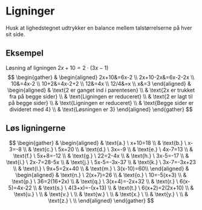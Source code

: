 # Ligninger
Husk at lighedstegnet udtrykker en balance mellem talstørrelserne på hver sit side.

## Eksempel
Løsning af ligningen $2x+10=2\cdot(3x-1)$
$$
\begin{gather}
&
\begin{aligned}
2x+10&=6x-2 \\
2x+10-2x&=6x-2-2x \\
10&=4x-2 \\
10+2&=4x-2+2 \\
12&=4x \\
12/4&=x \\
x&=3
\end{aligned}
&
\begin{aligned}
& \text{2 er ganget ind i parentesen} \\
& \text{2x er trukket fra på begge sider} \\
& \text{Ligningen er reduceret} \\
& \text{2 er lagt til på begge sider} \\
& \text{Ligningen er reduceret} \\
& \text{Begge sider er divideret med 4} \\
& \text{Løsningen er 3}
\end{aligned}
\end{gather}
$$

## Løs ligningerne
$$
\begin{gather}
&
\begin{aligned}
& \text{a.} \ x+10=18 \\
& \text{b.} \ x-3=-8 \\
& \text{c.} \ 5x=20 \\
& \text{d.} \ 3x=-9 \\
& \text{e.} \ 4x-7=13 \\
& \text{f.} \ 5x+8=-12 \\
& \text{g.} \ 22=2-4x \\
& \text{h.} \ 3x-5=-17 \\
& \text{i.} \ 2x-7=28-5x \\
& \text{j.} \ 5x-5=-3x-37 \\
& \text{k.} \ 3x-7=-3x+23 \\
& \text{l.} \ 9x+5=2x+40 \\
& \text{m.} \ 3(x-10)=60\\
\end{aligned}
&
\begin{aligned}
& \text{n.} \ 2(x+7)=26 \\
& \text{o.} \ 10=-5(x+3) \\
& \text{p.} \ 36=2(16+2x) \\
& \text{q.} \ 3(x+4)=-2x+32 \\
& \text{r.} \ 6(x-5)=4x-22 \\
& \text{s.} \ 4(3+x)=-(x+13) \\
& \text{t.} \ 6(x+2)=2(2x+10) \\
& \text{u.} \ \\
& \text{v.} \ \\
& \text{w.} \ \\
& \text{x.} \ \\
& \text{y.} \ \\
& \text{z.} \ \\
\end{aligned}
\end{gather}
$$